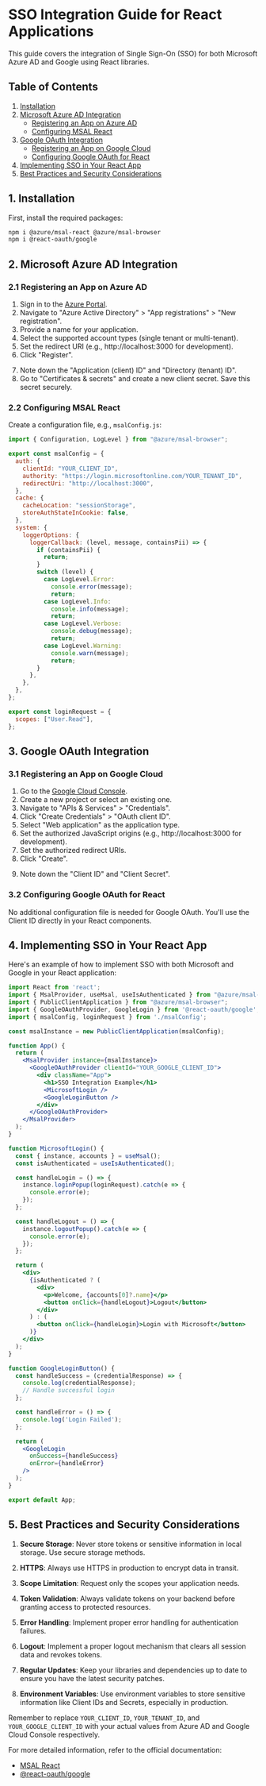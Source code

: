 # SSO Integration Guide for React Applications

This guide covers the integration of Single Sign-On (SSO) for both Microsoft Azure AD and Google using React libraries.

## Table of Contents
1. [Installation](#1-installation)
2. [Microsoft Azure AD Integration](#2-microsoft-azure-ad-integration)
   - [Registering an App on Azure AD](#21-registering-an-app-on-azure-ad)
   - [Configuring MSAL React](#22-configuring-msal-react)
3. [Google OAuth Integration](#3-google-oauth-integration)
   - [Registering an App on Google Cloud](#31-registering-an-app-on-google-cloud)
   - [Configuring Google OAuth for React](#32-configuring-google-oauth-for-react)
4. [Implementing SSO in Your React App](#4-implementing-sso-in-your-react-app)
5. [Best Practices and Security Considerations](#5-best-practices-and-security-considerations)

## 1. Installation

First, install the required packages:

```bash
npm i @azure/msal-react @azure/msal-browser
npm i @react-oauth/google
```

## 2. Microsoft Azure AD Integration

### 2.1 Registering an App on Azure AD

1. Sign in to the [Azure Portal](https://portal.azure.com/).
2. Navigate to "Azure Active Directory" > "App registrations" > "New registration".
3. Provide a name for your application.
4. Select the supported account types (single tenant or multi-tenant).
5. Set the redirect URI (e.g., http://localhost:3000 for development).
6. Click "Register".

<!-- ![Azure AD App Registration](/placeholder.svg?height=300&width=500) -->

7. Note down the "Application (client) ID" and "Directory (tenant) ID".
8. Go to "Certificates & secrets" and create a new client secret. Save this secret securely.

### 2.2 Configuring MSAL React

Create a configuration file, e.g., `msalConfig.js`:

```javascript
import { Configuration, LogLevel } from "@azure/msal-browser";

export const msalConfig = {
  auth: {
    clientId: "YOUR_CLIENT_ID",
    authority: "https://login.microsoftonline.com/YOUR_TENANT_ID",
    redirectUri: "http://localhost:3000",
  },
  cache: {
    cacheLocation: "sessionStorage",
    storeAuthStateInCookie: false,
  },
  system: {
    loggerOptions: {
      loggerCallback: (level, message, containsPii) => {
        if (containsPii) {
          return;
        }
        switch (level) {
          case LogLevel.Error:
            console.error(message);
            return;
          case LogLevel.Info:
            console.info(message);
            return;
          case LogLevel.Verbose:
            console.debug(message);
            return;
          case LogLevel.Warning:
            console.warn(message);
            return;
        }
      },
    },
  },
};

export const loginRequest = {
  scopes: ["User.Read"],
};
```

## 3. Google OAuth Integration

### 3.1 Registering an App on Google Cloud

1. Go to the [Google Cloud Console](https://console.cloud.google.com/).
2. Create a new project or select an existing one.
3. Navigate to "APIs & Services" > "Credentials".
4. Click "Create Credentials" > "OAuth client ID".
5. Select "Web application" as the application type.
6. Set the authorized JavaScript origins (e.g., http://localhost:3000 for development).
7. Set the authorized redirect URIs.
8. Click "Create".

<!-- ![Google Cloud OAuth Setup](/placeholder.svg?height=300&width=500) -->

9. Note down the "Client ID" and "Client Secret".

### 3.2 Configuring Google OAuth for React

No additional configuration file is needed for Google OAuth. You'll use the Client ID directly in your React components.

## 4. Implementing SSO in Your React App

Here's an example of how to implement SSO with both Microsoft and Google in your React application:

```jsx
import React from 'react';
import { MsalProvider, useMsal, useIsAuthenticated } from "@azure/msal-react";
import { PublicClientApplication } from "@azure/msal-browser";
import { GoogleOAuthProvider, GoogleLogin } from '@react-oauth/google';
import { msalConfig, loginRequest } from './msalConfig';

const msalInstance = new PublicClientApplication(msalConfig);

function App() {
  return (
    <MsalProvider instance={msalInstance}>
      <GoogleOAuthProvider clientId="YOUR_GOOGLE_CLIENT_ID">
        <div className="App">
          <h1>SSO Integration Example</h1>
          <MicrosoftLogin />
          <GoogleLoginButton />
        </div>
      </GoogleOAuthProvider>
    </MsalProvider>
  );
}

function MicrosoftLogin() {
  const { instance, accounts } = useMsal();
  const isAuthenticated = useIsAuthenticated();

  const handleLogin = () => {
    instance.loginPopup(loginRequest).catch(e => {
      console.error(e);
    });
  };

  const handleLogout = () => {
    instance.logoutPopup().catch(e => {
      console.error(e);
    });
  };

  return (
    <div>
      {isAuthenticated ? (
        <div>
          <p>Welcome, {accounts[0]?.name}</p>
          <button onClick={handleLogout}>Logout</button>
        </div>
      ) : (
        <button onClick={handleLogin}>Login with Microsoft</button>
      )}
    </div>
  );
}

function GoogleLoginButton() {
  const handleSuccess = (credentialResponse) => {
    console.log(credentialResponse);
    // Handle successful login
  };

  const handleError = () => {
    console.log('Login Failed');
  };

  return (
    <GoogleLogin
      onSuccess={handleSuccess}
      onError={handleError}
    />
  );
}

export default App;
```

## 5. Best Practices and Security Considerations

1. **Secure Storage**: Never store tokens or sensitive information in local storage. Use secure storage methods.

2. **HTTPS**: Always use HTTPS in production to encrypt data in transit.

3. **Scope Limitation**: Request only the scopes your application needs.

4. **Token Validation**: Always validate tokens on your backend before granting access to protected resources.

5. **Error Handling**: Implement proper error handling for authentication failures.

6. **Logout**: Implement a proper logout mechanism that clears all session data and revokes tokens.

7. **Regular Updates**: Keep your libraries and dependencies up to date to ensure you have the latest security patches.

8. **Environment Variables**: Use environment variables to store sensitive information like Client IDs and Secrets, especially in production.

Remember to replace `YOUR_CLIENT_ID`, `YOUR_TENANT_ID`, and `YOUR_GOOGLE_CLIENT_ID` with your actual values from Azure AD and Google Cloud Console respectively.

For more detailed information, refer to the official documentation:
- [MSAL React](https://github.com/AzureAD/microsoft-authentication-library-for-js/tree/dev/lib/msal-react)
- [@react-oauth/google](https://github.com/MomenSherif/react-oauth)